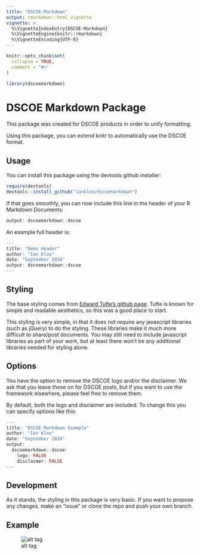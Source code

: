 ```yaml
---
title: "DSCOE-Markdown"
output: rmarkdown::html_vignette
vignette: >
  %\VignetteIndexEntry{DSCOE-Markdown}
  %\VignetteEngine{knitr::rmarkdown}
  %\VignetteEncoding{UTF-8}
---
```


```r
knitr::opts_chunk$set(
  collapse = TRUE,
  comment = "#>"
)
```

```r
library(dscoemarkdown)
```

# DSCOE Markdown Package

This package was created for DSCOE products in order to unify formatting.

Using this package, you can extend knitr to automatically use the DSCOE format.

## Usage

You can install this package using the devtools github installer:

```r
require(devtools)
devtools::install_github("iankloo/dscoemarkdown")
```

If that goes smoothly, you can now include this line in the header of your R Markdown Documents:

```r
output: dscoemarkdown::dscoe
```

An example full header is:

```r
---
title: "Demo Header"
author: "Ian Kloo"
date: "September 2016"
output: dscoemarkdown::dscoe
---
```

## Styling

The base styling comes from <a href='https://edwardtufte.github.io/tufte-css/'>Edward Tufte's github page</a>. Tufte is known for simple and readable aesthetics, so this was a good place to start.  

This styling is very simple, in that it does not require any javascript libraries (such as jQuery) to do the styling.  These libraries make it much more difficult to share/post documents.  You may still need to include javascript libraries as part of your work, but at least there won't be any additional libraries needed for styling alone.

## Options

You have the option to remove the DSCOE logo and/or the disclaimer.  We ask that you leave these on for DSCOE posts, but if you want to use the framework elsewhere, please feel free to remove them.  

By default, both the logo and disclaimer are included.  To change this you can specify options like this:

```r
---
title: "DSCOE Markdown Example"
author: "Ian Kloo"
date: "September 2016"
output: 
  dscoemarkdown::dscoe:
    logo: FALSE
    disclaimer: FALSE
---
```

## Development

As it stands, the styling in this package is very basic.  If you want to propose any changes, make an "issue" or clone the repo and push your own branch.

## Example

![alt tag](../inst/dscoeMarkdownExample.png)
